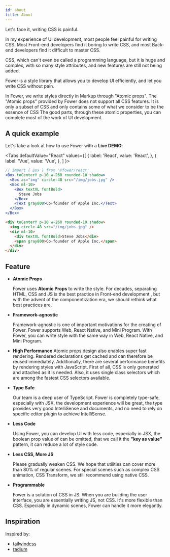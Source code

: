 ```yaml
---
id: about
title: About
---
```



Let's face it, writing CSS is painful.

In my experience of UI development, most people feel painful for writing CSS. Most Front-end developers find it boring to write CSS, and most Back-end developers find it difficult to master CSS.

CSS, which can't even be called a programming language, but it is huge and complex, with so many style attributes, and new features are still not being added.

Fower is a style library that allows you to develop UI efficiently, and let you write CSS without pain.

In Fower, we write styles directly in Markup through "Atomic props". The "Atomic props" provided by Fower does not support all CSS features. It is only a subset of CSS and only contains some of what we consider to be the essence of CSS The good parts, through these atomic properties, you can complete most of the work of UI development.

## A quick example

Let's take a look at how to use Fower with a **Live DEMO**:

<Tabs
  defaultValue="React"
  values={[
    { label: 'React', value: 'React', },
    { label: 'Vue', value: 'Vue', },
  ]
}>
<TabItem value="React">

```jsx live
// import { Box } from '@fower/react'
<Box toCenterY p-10 w-260 rounded-10 shadow>
  <Box as="img" circle-48 src="/img/jobs.jpg" />
  <Box ml-10>
    <Box textXL fontBold>
      Steve Jobs
    </Box>
    <Text gray800>Co-founder of Apple Inc.</Text>
  </Box>
</Box>
```

</TabItem>
<TabItem value="Vue">

```html
<div toCenterY p-10 w-260 rounded-10 shadow>
  <img circle-48 src="/img/jobs.jpg" />
  <div ml-10>
    <div textXL fontBold>Steve Jobs</div>
    <span gray800>Co-founder of Apple Inc.</span>
  </div>
</div>
```

</TabItem>
</Tabs>

## Feature

- **Atomic Props**

  Fower uses **Atomic Props** to write the style. For decades, separating HTML, CSS and JS is the best practice in Front-end development , but with the advent of the componentization era, we should rethink what best practices are.

- **Framework-agnostic**

  Framework-agnostic is one of important motivations for the creating of Fower. Fower supports Web, React Native, and Mini Program. With Fower, you can write style with the same way in Web, React Native, and Mini Program.

- **High Performance**
  Atomic props design also enables super fast rendering. Rendered declarations get cached and can therefore be reused immediately. Additionally, there are several performance benefits by rendering styles with JavaScript. First of all, CSS is only generated and attached as it is needed. Also, it uses single class selectors which are among the fastest CSS selectors available.

- **Type Safe**

  Our team is a deep user of TypeScript. Fower is completely type-safe, especially with JSX, the development experience will be great, the type provides very good IntelliSense and documents, and no need to rely on specific editor plugin to achieve IntelliSense.

- **Less Code**

  Using Fower, you can develop UI with less code, especially in JSX, the boolean prop value of can be omitted, that we call it the **"key as value"** pattern, it can reduce a lot of style code.

- **Less CSS, More JS**

  Please gradually weaken CSS. We hope that utilities can cover more than 80% of regular scenes. For special scenes such as complex CSS animation, CSS Transform, we still recommend using native CSS.

- **Programmable**

  Fower is a solution of CSS in JS. When you are building the user interface, you are essentially writing JS, not CSS. It's more flexible than CSS. Especially in dynamic scenes, Fower can handle it more elegantly.

## Inspiration

Inspired by:

- [tailwindcss](https://tailwindcss.com/)
- [radium](https://github.com/FormidableLabs/radium)
